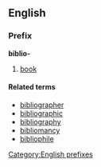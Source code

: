 ==English==
===Prefix===
'''biblio-'''

#[[book]]

====Related terms====
*[[bibliographer]]
*[[bibliographic]]
*[[bibliography]]
*[[bibliomancy]]
*[[bibliophile]]

[[Category:English prefixes]]